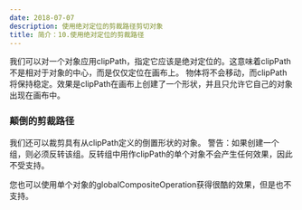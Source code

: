 ```yaml
---
date: 2018-07-07
description: 使用绝对定位的剪裁路径剪切对象
title: 简介：10.使用绝对定位的剪裁路径
---
```


我们可以对一个对象应用clipPath，指定它应该是绝对定位的。这意味着clipPath不是相对于对象的中心，而是仅仅定位在画布上。
物体将不会移动，而clipPath将保持稳定。效果是clipPath在画布上创建了一个形状，并且只允许它自己的对象出现在画布中。

<Example1 client:idle />

### 颠倒的剪裁路径

我们还可以裁剪具有从clipPath定义的倒置形状的对象。 警告：如果创建一个组，则必须反转该组。反转组中用作clipPath的单个对象不会产生任何效果，因此不受支持。 

您也可以使用单个对象的globalCompositeOperation获得很酷的效果，但是也不支持。

<Example2 client:idle />